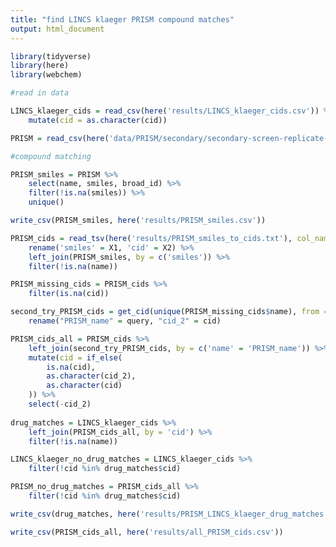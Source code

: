 ```yaml
---
title: "find LINCS klaeger PRISM compound matches"
output: html_document
---
```


```r
library(tidyverse)
library(here)
library(webchem)
```

```r
#read in data

LINCS_klaeger_cids = read_csv(here('results/LINCS_klaeger_cids.csv')) %>% 
	mutate(cid = as.character(cid))

PRISM = read_csv(here('data/PRISM/secondary/secondary-screen-replicate-treatment-info.csv'))

```

```r
#compound matching

PRISM_smiles = PRISM %>% 
	select(name, smiles, broad_id) %>% 
	filter(!is.na(smiles)) %>% 
	unique()

write_csv(PRISM_smiles, here('results/PRISM_smiles.csv'))

PRISM_cids = read_tsv(here('results/PRISM_smiles_to_cids.txt'), col_names = F) %>% 
	rename('smiles' = X1, 'cid' = X2) %>% 
	left_join(PRISM_smiles, by = c('smiles')) %>% 
	filter(!is.na(name))

PRISM_missing_cids = PRISM_cids %>% 
	filter(is.na(cid))

second_try_PRISM_cids = get_cid(unique(PRISM_missing_cids$name), from = "name", domain = "compound", match = "all", verbose = T) %>% 
	rename("PRISM_name" = query, "cid_2" = cid)

PRISM_cids_all = PRISM_cids %>% 
	left_join(second_try_PRISM_cids, by = c('name' = 'PRISM_name')) %>% 
	mutate(cid = if_else(
		is.na(cid),
		as.character(cid_2),
		as.character(cid)
	)) %>% 
	select(-cid_2) 
	
drug_matches = LINCS_klaeger_cids %>% 
	left_join(PRISM_cids_all, by = 'cid') %>% 
	filter(!is.na(name))

LINCS_klaeger_no_drug_matches = LINCS_klaeger_cids %>% 
	filter(!cid %in% drug_matches$cid)

PRISM_no_drug_matches = PRISM_cids_all %>%
	filter(!cid %in% drug_matches$cid)

write_csv(drug_matches, here('results/PRISM_LINCS_klaeger_drug_matches.csv'))

write_csv(PRISM_cids_all, here('results/all_PRISM_cids.csv'))
```